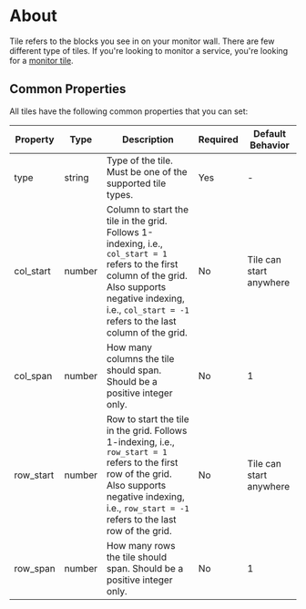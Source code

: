 # About

Tile refers to the blocks you see in on your monitor wall. There are few different type of tiles. If you're looking to monitor a service, you're looking for a [monitor tile](/docs/configuration/tiles/monitors).

## Common Properties

All tiles have the following common properties that you can set:

| Property  | Type   | Description                                                                                                                                                                                                            | Required | Default Behavior        |
| --------- | ------ | ---------------------------------------------------------------------------------------------------------------------------------------------------------------------------------------------------------------------- | -------- | ----------------------- |
| type      | string | Type of the tile. Must be one of the supported tile types.                                                                                                                                                             | Yes      | -                       |
| col_start | number | Column to start the tile in the grid. Follows 1-indexing, i.e., `col_start = 1` refers to the first column of the grid. Also supports negative indexing, i.e., `col_start = -1` refers to the last column of the grid. | No       | Tile can start anywhere |
| col_span  | number | How many columns the tile should span. Should be a positive integer only.                                                                                                                                              | No       | 1                       |
| row_start | number | Row to start the tile in the grid. Follows 1-indexing, i.e., `row_start = 1` refers to the first row of the grid. Also supports negative indexing, i.e., `row_start = -1` refers to the last row of the grid.          | No       | Tile can start anywhere |
| row_span  | number | How many rows the tile should span. Should be a positive integer only.                                                                                                                                                 | No       | 1                       |
